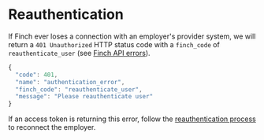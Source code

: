 # Reauthentication

If Finch ever loses a connection with an employer's provider system, we will return a `401 Unauthorized` HTTP status code with a `finch_code` of `reauthenticate_user` (see [Finch API errors](https://developer.tryfinch.com/docs/reference/Errors/Error-Types.md)). 

```js
{
  "code": 401,
  "name": "authentication_error",
  "finch_code": "reauthenticate_user",
  "message": "Please reauthenticate user"
}
```

If an access token is returning this error, follow the [reauthentication process](/docs/Implementation-Guide/Optimize/Mitigate-Errors.md#reauthentication-errors) to reconnect the employer.